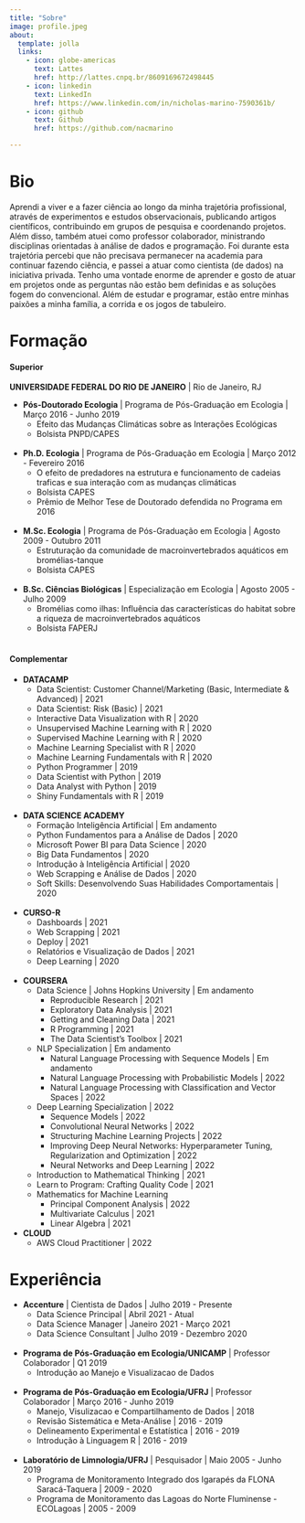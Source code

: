 ```yaml
---
title: "Sobre"
image: profile.jpeg
about:
  template: jolla
  links:
    - icon: globe-americas
      text: Lattes
      href: http://lattes.cnpq.br/8609169672498445
    - icon: linkedin
      text: LinkedIn
      href: https://www.linkedin.com/in/nicholas-marino-7590361b/
    - icon: github
      text: Github
      href: https://github.com/nacmarino

---
```


# Bio

Aprendi a viver e a fazer ciência ao longo da minha trajetória profissional, através de experimentos e estudos observacionais, publicando artigos científicos, contribuindo em grupos de pesquisa e coordenando projetos. Além disso, também atuei como professor colaborador, ministrando disciplinas orientadas à análise de dados e programação. Foi durante esta trajetória percebi que não precisava permanecer na academia para continuar fazendo ciência, e passei a atuar como cientista (de dados) na iniciativa privada. Tenho uma vontade enorme de aprender e gosto de atuar em projetos onde as perguntas não estão bem definidas e as soluções fogem do convencional. Além de estudar e programar, estão entre minhas paixões a minha família, a corrida e os jogos de tabuleiro.

# Formação

#### Superior

**UNIVERSIDADE FEDERAL DO RIO DE JANEIRO** | Rio de Janeiro, RJ

- **Pós-Doutorado Ecologia** | Programa de Pós-Graduação em Ecologia | Março 2016 - Junho 2019
    + Efeito das Mudanças Climáticas sobre as Interações Ecológicas
    + Bolsista PNPD/CAPES  
</br>

- **Ph.D. Ecologia** | Programa de Pós-Graduação em Ecologia | Março 2012 - Fevereiro 2016
    + O efeito de predadores na estrutura e funcionamento de cadeias traficas e sua interação com as mudanças climáticas
    + Bolsista CAPES
    + Prêmio de Melhor Tese de Doutorado defendida no Programa em 2016  
</br>

- **M.Sc. Ecologia** | Programa de Pós-Graduação em Ecologia | Agosto 2009 - Outubro 2011
    + Estruturação da comunidade de macroinvertebrados aquáticos em bromélias-tanque
    + Bolsista CAPES  
</br>

- **B.Sc. Ciências Biológicas** | Especialização em Ecologia | Agosto 2005 - Julho 2009
    + Bromélias como ilhas: Influência das características do habitat sobre a riqueza de macroinvertebrados aquáticos
    + Bolsista FAPERJ  
</br>

#### Complementar

- **DATACAMP**
    + Data Scientist: Customer Channel/Marketing (Basic, Intermediate & Advanced) | 2021
    + Data Scientist: Risk (Basic) | 2021
    + Interactive Data Visualization with R | 2020
    + Unsupervised Machine Learning with R | 2020
    + Supervised Machine Learning with R | 2020
    + Machine Learning Specialist with R | 2020
    + Machine Learning Fundamentals with R | 2020
    + Python Programmer | 2019
    + Data Scientist with Python | 2019
    + Data Analyst with Python | 2019
    + Shiny Fundamentals with R | 2019  
</br>
- **DATA SCIENCE ACADEMY**
    + Formação Inteligência Artificial | Em andamento
    + Python Fundamentos para a Análise de Dados | 2020
    + Microsoft Power BI para Data Science | 2020
    + Big Data Fundamentos | 2020
    + Introdução à Inteligência Artificial | 2020
    + Web Scrapping e Análise de Dados | 2020
    + Soft Skills: Desenvolvendo Suas Habilidades Comportamentais | 2020  
</br>
- **CURSO-R**
    + Dashboards | 2021
    + Web Scrapping | 2021
    + Deploy | 2021
    + Relatórios e Visualização de Dados | 2021
    + Deep Learning | 2020  
</br>
- **COURSERA**
    + Data Science | Johns Hopkins University | Em andamento
        + Reproducible Research | 2021
        + Exploratory Data Analysis | 2021
        + Getting and Cleaning Data | 2021
        + R Programming | 2021
        + The Data Scientist's Toolbox | 2021
    + NLP Specialization | Em andamento
        + Natural Language Processing with Sequence Models | Em andamento
        + Natural Language Processing with Probabilistic Models | 2022
        + Natural Language Processing with Classification and Vector Spaces | 2022
    + Deep Learning Specialization | 2022
        + Sequence Models | 2022
        + Convolutional Neural Networks | 2022
        + Structuring Machine Learning Projects | 2022
        + Improving Deep Neural Networks: Hyperparameter Tuning, Regularization and Optimization | 2022
        + Neural Networks and Deep Learning | 2022
    + Introduction to Mathematical Thinking | 2021
    + Learn to Program: Crafting Quality Code | 2021
    + Mathematics for Machine Learning 
        + Principal Component Analysis | 2022
        + Multivariate Calculus | 2021
        + Linear Algebra | 2021  
- **CLOUD**
    + AWS Cloud Practitioner | 2022
  
# Experiência

- **Accenture** | Cientista de Dados | Julho 2019 - Presente
    + Data Science Principal | Abril 2021 - Atual
    + Data Science Manager | Janeiro 2021 - Março 2021
    + Data Science Consultant | Julho 2019 - Dezembro 2020  
</br>

- **Programa de Pós-Graduação em Ecologia/UNICAMP** | Professor Colaborador | Q1 2019
    +  Introdução ao Manejo e Visualizacao de Dados  
</br>

- **Programa de Pós-Graduação em Ecologia/UFRJ** | Professor Colaborador | Março 2016 - Junho 2019
    + Manejo, Visulizacao e Compartilhamento de Dados | 2018  
    + Revisão Sistemática e Meta-Análise | 2016 - 2019
    + Delineamento Experimental e Estatística | 2016 - 2019
    + Introdução à Linguagem R | 2016 - 2019  
</br>

- **Laboratório de Limnologia/UFRJ** | Pesquisador | Maio 2005 - Junho 2019
    + Programa de Monitoramento Integrado dos Igarapés da FLONA Saracá-Taquera | 2009 - 2020
    + Programa de Monitoramento das Lagoas do Norte Fluminense - ECOLagoas | 2005 - 2009
